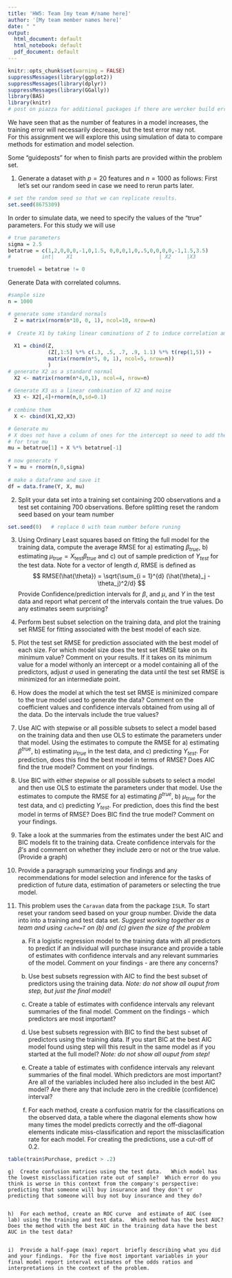 ```yaml
---
title: 'HW5: Team [my team #/name here]'
author: '[My team member names here]'
date: " "
output:
  html_document: default
  html_notebook: default
  pdf_document: default
---
```



```r
knitr::opts_chunk$set(warning = FALSE)
suppressMessages(library(ggplot2))
suppressMessages(library(dplyr))
suppressMessages(library(GGally))
library(BAS)
library(knitr)
# post on piazza for additional packages if there are wercker build errors due to missing packages

```


We have seen that as the number of features in a model increases, the training error will necessarily decrease, but the test error may not.  
For this assignment we will explore this using simulation of data to compare methods for estimation and model selection.

Some "guideposts" for when to finish parts are provided within the problem set.

1.  Generate a dataset with $p = 20$ features and $n=1000$ as follows:
First let's set our random seed in case we need to rerun parts later.

```r
# set the random seed so that we can replicate results.
set.seed(8675309)
```

In order to simulate data, we need to specify the values of the  "true" parameters.  For this study we will use

```r
# true parameters
sigma = 2.5
betatrue = c(1,2,0,0,0,-1,0,1.5, 0,0,0,1,0,.5,0,0,0,0,-1,1.5,3.5)
#          int|    X1                            | X2     |X3 

truemodel = betatrue != 0
```



Generate Data with correlated columns.
```r

#sample size
n = 1000

# generate some standard normals
  Z = matrix(rnorm(n*10, 0, 1), ncol=10, nrow=n)
  
#  Create X1 by taking linear cominations of Z to induce correlation among X1 components
  
  X1 = cbind(Z, 
             (Z[,1:5] %*% c(.3, .5, .7, .9, 1.1) %*% t(rep(1,5)) +
             matrix(rnorm(n*5, 0, 1), ncol=5, nrow=n))
             )
# generate X2 as a standard normal  
  X2 <- matrix(rnorm(n*4,0,1), ncol=4, nrow=n)
  
# Generate X3 as a linear combination of X2 and noise  
  X3 <- X2[,4]+rnorm(n,0,sd=0.1)
  
# combine them  
  X <- cbind(X1,X2,X3)

# Generate mu     
# X does not have a column of ones for the intercept so need to add the intercept  
# for true mu  
mu = betatrue[1] + X %*% betatrue[-1] 
  
# now generate Y  
Y = mu + rnorm(n,0,sigma)  
  
# make a dataframe and save it
df = data.frame(Y, X, mu)
```






2. Split your data set into a training set containing $200$ observations and a test set containing $700$ observations.  Before splitting reset the random seed based on your team number
```r
set.seed(0)   # replace 0 with team number before runing
```





3.  Using Ordinary Least squares based on fitting the full model for the training data,  compute the average RMSE for a) estimating $\beta_{true}$, b) estimating $\mu_{true} = X_{\text{test}} \beta_{true}$ and c) out of sample prediction of $Y_{test}$ for the test data.
Note for a vector of length $d$, RMSE is defined as
$$
RMSE(\hat{\theta}) = \sqrt{\sum_{i = 1}^{d} (\hat{\theta}_j - \theta_j)^2/d}
$$
Provide Confidence/prediction intervals for $\beta$, and $\mu$, and $Y$ in the test data and report what percent of the intervals contain the true values.  Do any estimates seem surprising?


3. Perform best subset selection on the training data, and plot the training set RMSE for fitting associated with the best model of each size.

4. Plot the test set RMSE for prediction associated with the best model of each size.   For which model size does the test set RMSE take on its minimum value?  Comment on your results.  If it takes on its minimum value for a model withonly an intercept or a model containing all of the predictors, adjust $\sigma$ used in generating the data until the test set RMSE is minimized for an intermediate point.

5.  How does the model at which the test set RMSE is minimized compare to the true model used to generate the data?  Comment on the coefficient values and confidence intervals obtained from using all of the data.  Do the intervals include the true values?

6.  Use AIC with stepwise or all possible subsets to select a model based on the training data and then use OLS to estimate the parameters under that model.  Using the estimates to compute the RMSE for a) estimating $\beta^{true}$, b) estimating $\mu_{true}$ in the test data, and c) predicting $Y_{test}$. For prediction, does this find the best model in terms of RMSE? Does AIC find the true model?  Comment on your findings.



7.   Use BIC with either stepwise or all possible subsets to select a model and then use OLS to estimate the parameters under that model.  Use the estimates to compute the RMSE for a) estimating $\beta^{true}$, b) $\mu_{true}$ for the test data, and c) predicting $Y_{test}$.   For prediction, does this find the best model in terms of RMSE? Does BIC find the true model?  Comment on your findings.

8.  Take a look at the summaries from the estimates under the best AIC and BIC models fit to the training data. Create confidence intervals for the $\beta$'s and comment on whether they include zero or not or the true value.  (Provide a graph) 

10. Provide a paragraph  summarizing your findings and any recommendations for model selection and inference for the tasks of prediction of future data, estimation of parameters or selecting the true model.



11. This problem uses the `Caravan` data from the package `ISLR`. To start reset your random seed based on your group number.  Divide the data into into a training and test data set.   _Suggest working together as a team and using `cache=T` on (b) and (c) given the size of the problem_

      a)  Fit a logistic regression model to the training data with all predictors to predict if an individual will purchase insurance and provide a table of estimates with confidence intervals and any relevant summaries of the model.  Comment on your findings - are there any concerns?
    
      
     b)  Use best subsets regression with AIC to find the best subset of predictors using the training data.   _Note:  do not show all ouput from step, but just the final model!_
     
     c) Create  a table of estimates with confidence intervals any relevant summaries of the final model. Comment on the findings - which predictors are most important? 
      
       d)  Use best subsets regression with BIC to find the best subset of predictors using the training data.    If you start BIC at the best AIC model found using step will this result in the same model as if you started at the full model?  _Note:  do not show all ouput from step!_ 
       
       e) Create  a table of estimates with confidence intervals any relevant summaries of the final model. Which predictors are most important?  Are all of the variables included here also included in the best AIC model?   Are there any that include zero in the credible (confidence) interval? 
       
      f)  For each method, create a  confusion matrix for the classifications on the observed data,  a table where the diagonal elements show how many times the model predicts correctly and the off-diagonal elements indicate miss-classification and report the missclasification rate for each model.  For creating the predictions, use a cut-off of 0.2.
     
```r
table(train$Purchase, predict > .2)
```
     

    g)  Create confusion matrices using the test data.   Which model has the lowest missclassification rate out of sample?  Which error do you think is worse in this context from the company's perspective:  predicting that someone will buy insurance and they don't or  predicting that someone will buy not buy insurance and they do?
    
    
    h)  For each method, create an ROC curve  and estimate of AUC (see lab) using the training and test data.  Which method has the best AUC?  Does the method with the best AUC in the training data have the best AUC in the test data?   
    
    
    i)  Provide a half-page (max) report  briefly describing what you did and your findings.  For the five most important variables in your final model report interval estimates of the odds ratios and interpretations in the context of the problem.  
    





